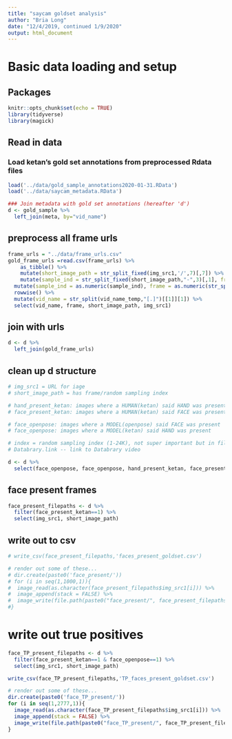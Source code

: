 ```yaml
---
title: "saycam goldset analysis"
author: "Bria Long"
date: "12/4/2019, continued 1/9/2020"
output: html_document
---
```


# Basic data loading and setup
## Packages
```r
knitr::opts_chunk$set(echo = TRUE)
library(tidyverse)
library(magick)
```

## Read in data 
### Load ketan's gold set annotations from preprocessed Rdata files
```r
load('../data/gold_sample_annotations2020-01-31.RData')
load('../data/saycam_metadata.RData')

### Join metadata with gold set annotations (hereafter 'd')
d <- gold_sample %>%
  left_join(meta, by="vid_name")
```

## preprocess all frame urls
```r
frame_urls = "../data/frame_urls.csv"
gold_frame_urls =read.csv(frame_urls) %>%
    as_tibble() %>%
    mutate(short_image_path = str_split_fixed(img_src1,'/',7)[,7]) %>%
    mutate(sample_ind = str_split_fixed(short_image_path,"-",3)[,1], frame_ind_temp = str_split_fixed(short_image_path,"-",3)[,3], vid_name_temp = str_split_fixed(short_image_path,"-",3)[,2]) %>%
  mutate(sample_ind = as.numeric(sample_ind), frame = as.numeric(str_split_fixed(frame_ind_temp,".jpg",3)[,1])) %>%
  rowwise() %>%
  mutate(vid_name = str_split(vid_name_temp,"[.]")[[1]][1]) %>%
  select(vid_name, frame, short_image_path, img_src1) 
```

## join with urls
```r
d <- d %>%
  left_join(gold_frame_urls)
```

## clean up d structure
```r
# img_src1 = URL for iage
# short_image_path = has frame/random sampling index

# hand_present_ketan: images where a HUMAN(ketan) said HAND was present 
# face_present_ketan: images where a HUMAN(ketan) said FACE was present 

# face_openpose: images where a MODEL(openpose) said FACE was present 
# face_openpose: images where a MODEL(ketan) said HAND was present 

# index = random sampling index (1-24K), not super important but in filename
# Databrary.link -- link to Databrary video

d <- d %>%
  select(face_openpose, face_openpose, hand_present_ketan, face_present_ketan, frame, vid_name, img_src1, short_image_path, Databrary.Link)
```

## face present frames
```r
face_present_filepaths <- d %>%
  filter(face_present_ketan==1) %>%
  select(img_src1, short_image_path) 
```

## write out to csv
```r
# write_csv(face_present_filepaths,'faces_present_goldset.csv')

# render out some of these...
# dir.create(paste0('face_present/'))
# for (i in seq(1,1000,1)){
#  image_read(as.character(face_present_filepaths$img_src1[i])) %>%
#  image_append(stack = FALSE) %>%
#  image_write(file.path(paste0("face_present/", face_present_filepaths$short_image_path[i])))
#}
```

# write out true positives
```r
face_TP_present_filepaths <- d %>%
  filter(face_present_ketan==1 & face_openpose==1) %>%
  select(img_src1, short_image_path) 

write_csv(face_TP_present_filepaths,'TP_faces_present_goldset.csv')

# render out some of these...
dir.create(paste0('face_TP_present/'))
for (i in seq(1,2777,1)){
  image_read(as.character(face_TP_present_filepaths$img_src1[i])) %>%
  image_append(stack = FALSE) %>%
  image_write(file.path(paste0("face_TP_present/", face_TP_present_filepaths$short_image_path[i])))
}

```
